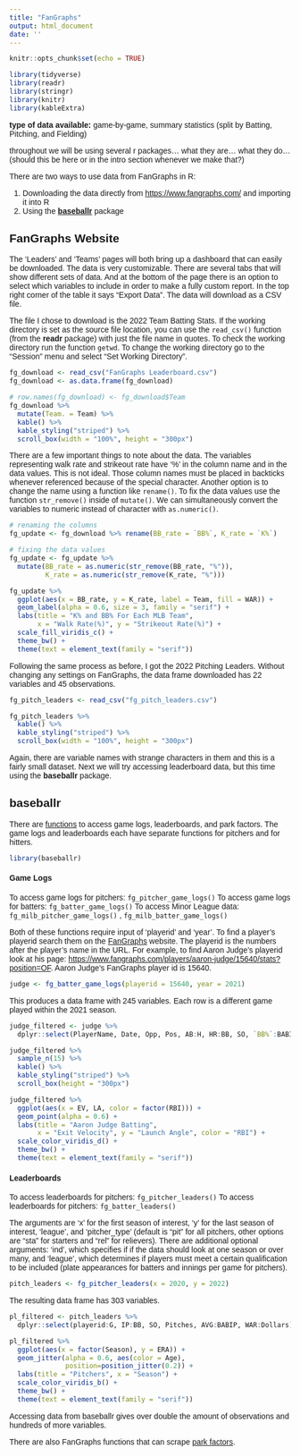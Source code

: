 ```yaml
---
title: "FanGraphs"
output: html_document
date: ''
---
```


<link rel="preconnect" href="https://fonts.googleapis.com">
<link rel="preconnect" href="https://fonts.gstatic.com" crossorigin>
<link href="https://fonts.googleapis.com/css2?family=Open+Sans:wght@300&family=Source+Sans+Pro&display=swap" rel="stylesheet">
<style>

body{
font-family: 'Source Sans Pro', sans-serif;
}

</style>

```r
knitr::opts_chunk$set(echo = TRUE)
```

```r
library(tidyverse)
library(readr)
library(stringr)
library(knitr)
library(kableExtra)
```

**type of data available:** game-by-game, summary statistics (split by Batting, Pitching, and Fielding)

throughout we will be using several r packages... what they are... what they do... (should this be here or in the intro section whenever we make that?)

There are two ways to use data from FanGraphs in R:

1.  Downloading the data directly from <https://www.fangraphs.com/> and importing it into R
1.  Using the [**baseballr**](https://billpetti.github.io/baseballr/index.html) package

## FanGraphs Website

The 'Leaders' and 'Teams' pages will both bring up a dashboard that can easily be downloaded. The data is very customizable. There are several tabs that will show different sets of data. And at the bottom of the page there is an option to select which variables to include in order to make a fully custom report. In the top right corner of the table it says "Export Data". The data will download as a CSV file. 

The file I chose to download is the 2022 Team Batting Stats. If the working directory is set as the source file location, you can use the `read_csv()` function (from the **readr** package) with just the file name in quotes. To check the working directory run the function `getwd`. To change the working directory go to the "Session" menu and select "Set Working Directory".

```r
fg_download <- read_csv("FanGraphs Leaderboard.csv")
fg_download <- as.data.frame(fg_download)
```

```r
# row.names(fg_download) <- fg_download$Team
fg_download %>% 
  mutate(Team. = Team) %>% 
  kable() %>% 
  kable_styling("striped") %>% 
  scroll_box(width = "100%", height = "300px")
```

There are a few important things to note about the data. The variables representing walk rate and strikeout rate have '%' in the column name and in the data values. This is not ideal. Those column names must be placed in backticks ` ` whenever referenced because of the special character. Another option is to change the name using a function like `rename()`. To fix the data values use the function `str_remove()` inside of `mutate()`. We can simultaneously convert the variables to numeric instead of character with `as.numeric()`.
```r
# renaming the columns
fg_update <- fg_download %>% rename(BB_rate = `BB%`, K_rate = `K%`)

# fixing the data values
fg_update <- fg_update %>% 
  mutate(BB_rate = as.numeric(str_remove(BB_rate, "%")), 
         K_rate = as.numeric(str_remove(K_rate, "%")))
```


```r
fg_update %>% 
  ggplot(aes(x = BB_rate, y = K_rate, label = Team, fill = WAR)) + 
  geom_label(alpha = 0.6, size = 3, family = "serif") +
  labs(title = "K% and BB% For Each MLB Team", 
       x = "Walk Rate(%)", y = "Strikeout Rate(%)") +
  scale_fill_viridis_c() +
  theme_bw() +
  theme(text = element_text(family = "serif"))
```

Following the same process as before, I got the 2022 Pitching Leaders. Without changing any settings on FanGraphs, the data frame downloaded has 22 variables and 45 observations.  

```r
fg_pitch_leaders <- read_csv("fg_pitch_leaders.csv")
```

```r
fg_pitch_leaders %>% 
  kable() %>% 
  kable_styling("striped") %>% 
  scroll_box(width = "100%", height = "300px")
```

Again, there are variable names with strange characters in them and this is a fairly small dataset. Next we will try accessing leaderboard data, but this time using the **baseballr** package.

## baseballr

There are [functions](https://billpetti.github.io/baseballr/reference/fangraphs.html) to access game logs, leaderboards, and park factors. The game logs and leaderboards each have separate functions for pitchers and for hitters. 

```r
library(baseballr)
```


#### Game Logs
To access game logs for pitchers: `fg_pitcher_game_logs()`
To access game logs for batters: `fg_batter_game_logs()`
To access Minor League data: `fg_milb_pitcher_game_logs()` , `fg_milb_batter_game_logs()`

Both of these functions require input of 'playerid' and 'year'. To find a player's playerid search them on the [FanGraphs](https://www.fangraphs.com/) website. The playerid is the numbers after the player's name in the URL. For example, to find Aaron Judge's playerid look at his page: <https://www.fangraphs.com/players/aaron-judge/15640/stats?position=OF>. Aaron Judge's FanGraphs player id is 15640.

```r
judge <- fg_batter_game_logs(playerid = 15640, year = 2021)
```

This produces a data frame with 245 variables. Each row is a different game played within the 2021 season.

```r
judge_filtered <- judge %>% 
  dplyr::select(PlayerName, Date, Opp, Pos, AB:H, HR:BB, SO, `BB%`:BABIP, wOBA, EV:`HardHit%`)
```

```r
judge_filtered %>% 
  sample_n(15) %>% 
  kable() %>% 
  kable_styling("striped") %>% 
  scroll_box(height = "300px")
```

```r
judge_filtered %>% 
  ggplot(aes(x = EV, LA, color = factor(RBI))) +
  geom_point(alpha = 0.6) +
  labs(title = "Aaron Judge Batting", 
       x = "Exit Velocity", y = "Launch Angle", color = "RBI") +
  scale_color_viridis_d() +
  theme_bw() +
  theme(text = element_text(family = "serif"))
```


#### Leaderboards
To access leaderboards for pitchers: `fg_pitcher_leaders()`
To access leaderboards for pitchers: `fg_batter_leaders()`

The arguments are 'x' for the first season of interest, 'y' for the last season of interest, 'league', and 'pitcher_type' (default is "pit" for all pitchers, other options are "sta" for starters and "rel" for relievers). There are additional optional arguments: 'ind', which specifies if if the data should look at one season or over many, and 'league', which determines if players must meet a certain qualification to be included (plate appearances for batters and innings per game for pitchers).

```r
pitch_leaders <- fg_pitcher_leaders(x = 2020, y = 2022)
```

The resulting data frame has 303 variables. 

```r
pl_filtered <- pitch_leaders %>% 
  dplyr::select(playerid:G, IP:BB, SO, Pitches, AVG:BABIP, WAR:Dollars)
```

```r
pl_filtered %>% 
  ggplot(aes(x = factor(Season), y = ERA)) +
  geom_jitter(alpha = 0.6, aes(color = Age),
              position=position_jitter(0.2)) +
  labs(title = "Pitchers", x = "Season") +
  scale_color_viridis_b() +
  theme_bw() +
  theme(text = element_text(family = "serif"))
```


Accessing data from baseballr gives over double the amount of observations and hundreds of more variables.  

There are also FanGraphs functions that can scrape [park factors](https://billpetti.github.io/baseballr/reference/fg_park.html).


